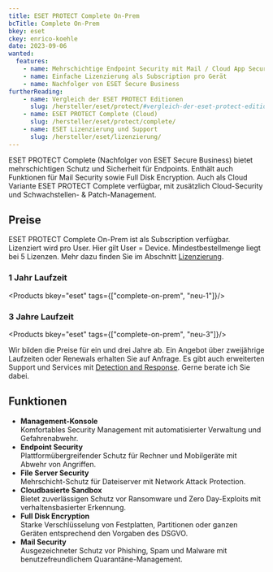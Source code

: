 ---
title: ESET PROTECT Complete On-Prem
bcTitle: Complete On-Prem
bkey: eset
ckey: enrico-koehle
date: 2023-09-06
wanted:
  features:
    - name: Mehrschichtige Endpoint Security mit Mail / Cloud App Security und Full Disk Encryption
    - name: Einfache Lizenzierung als Subscription pro Gerät
    - name: Nachfolger von ESET Secure Business
furtherReading:
    - name: Vergleich der ESET PROTECT Editionen
      slug: /hersteller/eset/protect/#vergleich-der-eset-protect-editionen
    - name: ESET PROTECT Complete (Cloud)
      slug: /hersteller/eset/protect/complete/
    - name: ESET Lizenzierung und Support
      slug: /hersteller/eset/lizenzierung/
---



<Intro>

ESET PROTECT Complete (Nachfolger von ESET Secure Business) bietet mehrschichtigen Schutz und Sicherheit für Endpoints. Enthält auch Funktionen für Mail Security sowie Full Disk Encryption. Auch als Cloud Variante ESET PROTECT Complete verfügbar, mit zusätzlich Cloud-Security und Schwachstellen- & Patch-Management.


</Intro>

<TOC />


## Preise

ESET PROTECT Complete On-Prem ist als Subscription verfügbar. Lizenziert wird pro User. Hier gilt User = Device. Mindestbestellmenge liegt bei 5 Lizenzen. Mehr dazu finden Sie im Abschnitt [Lizenzierung](/hersteller/eset/lizenzierung/).

### 1 Jahr Laufzeit

<Products bkey="eset" tags={["complete-on-prem", "neu-1"]}/>

### 3 Jahre Laufzeit

<Products bkey="eset" tags={["complete-on-prem", "neu-3"]}/>


<Info>

Wir bilden die Preise für ein und drei Jahre ab. Ein Angebot über zweijährige Laufzeiten oder Renewals erhalten Sie auf Anfrage. Es gibt auch erweiterten Support und Services mit [Detection and Response](/hersteller/eset/detection-and-response/). Gerne berate ich Sie dabei.

</Info>

## Funktionen

- **Management-Konsole**<br />
Komfortables Security Management mit automatisierter Verwaltung und Gefahrenabwehr.
- **Endpoint Security**<br />
Plattformübergreifender Schutz für Rechner und Mobilgeräte mit Abwehr von Angriffen.
- **File Server Security**<br />
Mehrschicht-Schutz für Dateiserver mit Network Attack Protection.
- **Cloudbasierte Sandbox**<br />
Bietet zuverlässigen Schutz vor Ransomware und Zero Day-Exploits mit verhaltensbasierter Erkennung.
- **Full Disk Encryption**<br />
Starke Verschlüsselung von Festplatten, Partitionen oder ganzen Geräten entsprechend den Vorgaben des DSGVO.
- **Mail Security**<br />
Ausgezeichneter Schutz vor Phishing, Spam und Malware mit benutzefreundlichem Quarantäne-Management.
